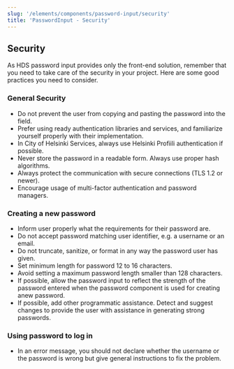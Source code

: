 ```yaml
---
slug: '/elements/components/password-input/security'
title: 'PasswordInput - Security'
---
```




## Security
As HDS password input provides only the front-end solution, remember that you need to take care of the security in your project.
Here are some good practices you need to consider.

### General Security
- Do not prevent the user from copying and pasting the password into the field.
- Prefer using ready authentication libraries and services, and familiarize yourself properly with their implementation.
- In City of Helsinki Services, always use Helsinki Profiili authentication if possible.
- Never store the password in a readable form. Always use proper hash algorithms.
- Always protect the communication with secure connections (TLS 1.2 or newer).
- Encourage usage of multi-factor authentication and password managers.

### Creating a new password
- Inform user properly what the requirements for their password are.
- Do not accept password matching user identifier, e.g. a username or an email.
- Do not truncate, sanitize, or format in any way the password user has given.
- Set minimum length for password 12 to 16 characters.
- Avoid setting a maximum password length smaller than 128 characters.
- If possible, allow the password input to reflect the strength of the password entered when the password component is used for creating anew password.
- If possible, add other programmatic assistance. Detect and suggest changes to provide the user with assistance in generating strong passwords.

### Using password to log in
- In an error message, you should not declare whether the username or the password is wrong but give general instructions to fix the problem.
